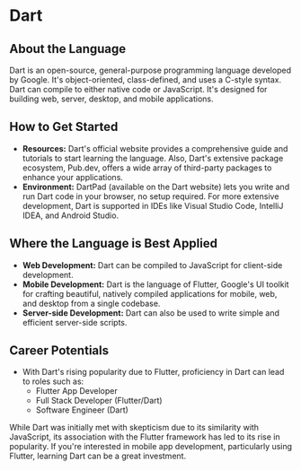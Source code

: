 # Dart

## About the Language

Dart is an open-source, general-purpose programming language developed by Google. It's object-oriented, class-defined, and uses a C-style syntax. Dart can compile to either native code or JavaScript. It's designed for building web, server, desktop, and mobile applications.

## How to Get Started

- **Resources:** Dart's official website provides a comprehensive guide and tutorials to start learning the language. Also, Dart's extensive package ecosystem, Pub.dev, offers a wide array of third-party packages to enhance your applications.
- **Environment:** DartPad (available on the Dart website) lets you write and run Dart code in your browser, no setup required. For more extensive development, Dart is supported in IDEs like Visual Studio Code, IntelliJ IDEA, and Android Studio.

## Where the Language is Best Applied

- **Web Development:** Dart can be compiled to JavaScript for client-side development.
- **Mobile Development:** Dart is the language of Flutter, Google's UI toolkit for crafting beautiful, natively compiled applications for mobile, web, and desktop from a single codebase.
- **Server-side Development:** Dart can also be used to write simple and efficient server-side scripts.

## Career Potentials

- With Dart's rising popularity due to Flutter, proficiency in Dart can lead to roles such as:
  - Flutter App Developer
  - Full Stack Developer (Flutter/Dart)
  - Software Engineer (Dart)

While Dart was initially met with skepticism due to its similarity with JavaScript, its association with the Flutter framework has led to its rise in popularity. If you're interested in mobile app development, particularly using Flutter, learning Dart can be a great investment.
